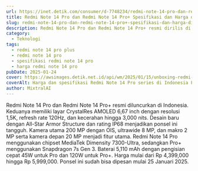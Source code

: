 ```yaml
---
url: https://inet.detik.com/consumer/d-7748234/redmi-note-14-pro-dan-redmi-note-14-pro-spesifikasi-dan-harga-di-indonesia
title: Redmi Note 14 Pro dan Redmi Note 14 Pro+ Spesifikasi dan Harga di Indonesia
slug: redmi-note-14-pro-dan-redmi-note-14-pro+-spesifikasi-dan-harga-di-indonesia
description: Redmi Note 14 Pro dan Redmi Note 14 Pro+ resmi dirilis di Indonesia dengan kamera 200 MP dan aneka fitur AI. Simak spesifikasi lengkap dan harganya di sini.
category:
  - Teknologi
tags:
  - redmi note 14 pro plus
  - redmi note 14 pro
  - spesifikasi redmi note 14 pro
  - harga redmi note 14 pro
pubDate: 2025-01-24
cover: https://awsimages.detik.net.id/api/wm/2025/01/15/unboxing-redmi-note-14-pro-5g-9_169.jpeg?wid=54&w=650&v=1&t=jpeg
coverAlt: Harga dan spesifikasi Redmi Note 14 Pro series di Indonesia Foto Virgina Maulita Putri/detikINET
author: MixtralAI
---
```

Redmi Note 14 Pro dan Redmi Note 14 Pro+ resmi diluncurkan di Indonesia. Keduanya memiliki layar CrystalRes AMOLED 6,67 inch dengan resolusi 1,5K, refresh rate 120Hz, dan kecerahan hingga 3,000 nits. Desain baru dengan All-Star Armor Structure dan rating IP68 menjadikan ponsel ini tangguh. Kamera utama 200 MP dengan OIS, ultrawide 8 MP, dan makro 2 MP serta kamera depan 20 MP menjadi fitur utama. Redmi Note 14 Pro menggunakan chipset MediaTek Dimensity 7300-Ultra, sedangkan Pro+ menggunakan Snapdragon 7s Gen 3. Baterai 5,110 mAh dengan pengisian cepat 45W untuk Pro dan 120W untuk Pro+. Harga mulai dari Rp 4,399,000 hingga Rp 5,999,000. Ponsel ini sudah bisa dipesan mulai 25 Januari 2025.
